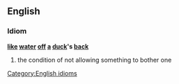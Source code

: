 ==English==
===Idiom===
'''[[like]] [[water]] [[off]] [[a]] [[duck]]'s [[back]]'''

#the condition of not allowing something to bother one

[[Category:English idioms]]

{{en-attention}}